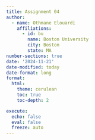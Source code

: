 ```yaml
---
title: Assignment 04
author:
  - name: Othmane Elouardi
    affiliations:
      - id: bu
        name: Boston University
        city: Boston
        state: MA
number-sections: true
date: '2024-11-21'
date-modified: today
date-format: long
format:
  html:
    theme: cerulean
    toc: true
    toc-depth: 2

execute:
  echo: false
  eval: false
  freeze: auto
---
```

